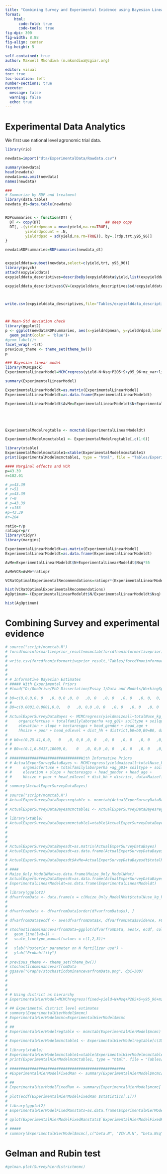 ```yaml
---
title: "Combining Survey and Experimental Evidence using Bayesian Linear Model"
format: 
    html:
      code-fold: true
      code-tools: true
fig-dpi: 300
fig-width: 8.88
fig-align: center
fig-height: 5

self-contained: true
author: Maxwell Mkondiwa (m.mkondiwa@cgiar.org)

editor: visual
toc: true
toc-location: left
number-sections: true
execute: 
  message: false
  warning: false
  echo: true
---
```


# Experimental Data Analytics

We first use national level agronomic trial data.

```r
library(rio)

newdata=import("dta/ExperimentalData/Rawdata.csv")

summary(newdata)
head(newdata)
newdata=na.omit(newdata)
names(newdata)

###
# Summarize by RDP and treatment
library(data.table)
newdata_dt=data.table(newdata)


RDPsummaries <- function(DT) {
  DT <- copy(DT)                             ## deep copy
  DT[, .(yieldrdpmean = mean(yield,na.rm=TRUE),
         yieldrdpcount = .N,
         yieldrdpsd = sd(yield,na.rm=TRUE)), by=.(rdp,trt,y95_96)]
}

newdataRDPsummaries=RDPsummaries(newdata_dt)


expyielddata=subset(newdata,select=c(yield,trt, y95_96))
library(psych)
attach(expyielddata)
expyielddata_descriptives=describeBy(expyielddata$yield,list(expyielddata$trt,expyielddata$y95_96),mat=TRUE,digits=2)

expyielddata_descriptives$CV=(expyielddata_descriptives$sd/expyielddata_descriptives$mean)*100



write.csv(expyielddata_descriptives,file="Tables/expyielddata_descriptives.csv")



## Mean-Std deviation check
library(ggplot2)
p <- ggplot(newdataRDPsummaries, aes(x=yieldrdpmean, y=yieldrdpsd,label =rdp))+
  geom_point(color = 'blue')+
#geom_label()+
facet_wrap( ~trt)  
previous_theme <- theme_set(theme_bw())
p

### Bayesian linear model
library(MCMCpack)
ExperimentalLinearModel=MCMCregress(yield~N+Nsq+P2O5+S+y95_96+mz_var+lite_txt+rdp,data=newdata)

summary(ExperimentalLinearModel)

ExperimentalLinearModeldt=as.matrix(ExperimentalLinearModel)
ExperimentalLinearModeldt=as.data.frame(ExperimentalLinearModeldt)

ExperimentalLinearModeldt$AvMe=ExperimentalLinearModeldt$N+ExperimentalLinearModeldt$Nsq*55





ExperimentalModelregtable <- mcmctab(ExperimentalLinearModeldt)

ExperimentalModelmcmctable1 <- ExperimentalModelregtable[,c(1:6)]

library(xtable)
ExperimentalModelmcmctable1=xtable(ExperimentalModelmcmctable1)
print(ExperimentalModelmcmctable1, type = "html", file = "Tables/ExperimentalModeltable1.doc")

#### Marginal effects and VCR
p=43.39
r=102.01

# p=43.39
# r=51
# p=43.39
# r=0
# p=43.39
# r=153
#p=43.39
#r=204

ratio=r/p
ratiopr=p/r
library(tidyr)
library(margins)

ExperimentalLinearModeldt=as.matrix(ExperimentalLinearModel)
ExperimentalLinearModeldt=as.data.frame(ExperimentalLinearModeldt)

AvMe=ExperimentalLinearModeldt$N+ExperimentalLinearModeldt$Nsq*55

AvMeVCR=AvMe*ratiopr

VCRatOptimalExperimentalRecommendations=ratiopr*(ExperimentalLinearModeldt$N+ExperimentalLinearModeldt$Nsq*xsoln)

hist(VCRatOptimalExperimentalRecommendations)
AgOptimum=-(ExperimentalLinearModeldt$N/ExperimentalLinearModeldt$Nsq)

hist(AgOptimum)
```

# Combining Survey and experimental evidence

```r
# source("script/mcmctab.R")
# forcdfnoninformartiveprior_result=mcmctab(forcdfnoninformartiveprior)
# 
# write.csv(forcdfnoninformartiveprior_result,"Tables/forcdfnoninformartiveprior_result.csv")
# 
# 
# 
# # Informative Bayesian Estimates
# ##### With Experimental Priors
# #load("D:/OneDrive/PhD Dissertation/Essay 1/Data and Models/WorkingSpace17thMarch.RData")
# 
# b0=c(0,0,0,0,	0	,0,	0,0	,0,	0	,0,	0	,0,	0	,0,	0	,0,	0,	0,	0,	0,	0,	0,	0,	0,	0,	0,	0,	0,	0,	0,	0,	0,	0,	0,	0,	0,	0,	0,	0,	0,	0,	0,	0,	0,	0,	0,	0,	0,	0,	0,	0,	0)
# # 
# B0=c(0.0001,0.0001,0,0,	0	,0,	0,0	,0,	0	,0,	0	,0,	0	,0,	0	,0,	0,	0,	0,	0,	0,	0,	0,	0,	0,	0,	0,	0,	0,	0,	0,	0,	0,	0,	0,	0,	0,	0,	0,	0,	0,	0,	0,	0,	0,	0,	0,	0,	0,	0,	0,	0 )
# 
# ActualExperSurveyDataBayes <- MCMCregress(yieldmaizeall~totalNuse_kg_ha + totalNuse_kg_hasq +
#     organicfertuse + totalfamilylaborperha +ag_g01+ soiltype + soilquality + rainfall + 
#     elevation + slope + hectaresgps + head_gender + head_age + 
#     hhsize + poor + head_edlevel + dist_hh + district,b0=b0,B0=B0, data=Maizefivelegumesdatanfinalwithsystem,verbose=TRUE)
# 
# # b0=c(0,25.41,0,0,	0	,0,	0,0	,0,	0	,0,	0	,0,	0	,0,	0	,0,	0,	0,	0,	0,	0,	0,	0,	0,	0,	0,	0,	0,	0,	0,	0,	0,	0,	0,	0,	0,	0,	0,	0,	0,	0,	0,	0,	0,	0,	0,	0,	0,	0,	0,	0,	0)
# # 
# # B0=c(0.1,0.8417,10000,0,	0	,0,	0,0	,0,	0	,0,	0	,0,	0	,0,	0	,0,	0,	0,	0,	0,	0,	0,	0,	0,	0,	0,	0,	0,	0,	0,	0,	0,	0,	0,	0,	0,	0,	0,	0,	0,	0,	0,	0,	0,	0,	0,	0,	0,	0,	0,	0,	0 )
# 
# ################################With Informative Priors
# # ActualExperSurveyDataBayes <- MCMCregress(yieldmaizeall~totalNuse_kg_ha + totalNuse_kg_hasq +
# #     organicfertuse + totalfamilylaborperha +ag_g01+ soiltype + soilquality + rainfall + 
# #     elevation + slope + hectaresgps + head_gender + head_age + 
# #     hhsize + poor + head_edlevel + dist_hh + district, data=Maizefivelegumesdatanfinalwithsystem,  marginal.likelihood="Chib95",b0=b0,B0=B0,verbose=TRUE)
# 
# summary(ActualExperSurveyDataBayes)
# 
# source("script/mcmctab.R")
# ActualExperSurveyDataBayesregtable <- mcmctab(ActualExperSurveyDataBayes)
# 
# ActualExperSurveyDataBayesmcmctable1 <- ActualExperSurveyDataBayesregtable[,c(1:6)]
# 
# library(xtable)
# ActualExperSurveyDataBayesmcmctable1=xtable(ActualExperSurveyDataBayesmcmctable1)
# 
# 
# 
# 
# ActualExperSurveyDataBayesdt=as.matrix(ActualExperSurveyDataBayes)
# ActualExperSurveyDataBayesdt=as.data.frame(ActualExperSurveyDataBayesdt)
# 
# ActualExperSurveyDataBayesdt$AvMe=ActualExperSurveyDataBayesdt$totalNuse_kg_ha+ActualExperSurveyDataBayesdt$totalNuse_kg_hasq*55
# 
# ####
# Maize_Only_ModelNMat=as.data.frame(Maize_Only_ModelNMat)
# ActualExperSurveyDataBayesdt=as.data.frame(ActualExperSurveyDataBayesdt)
# ExperimentalLinearModeldt=as.data.frame(ExperimentalLinearModeldt)
# 
# library(ggplot2)
# dfvarfromData <- data.frame(x = c(Maize_Only_ModelNMat$totalNuse_kg_ha,ActualExperSurveyDataBayesdt$totalNuse_kg_ha,ExperimentalLinearModeldt$N),Evidence = factor(rep(c("1.Survey","2.Bayes","3.Experiment"), c(10000,10000,10000))))
# 
# 
# dfvarfromData <- dfvarfromData[order(dfvarfromData$x), ]
# 
# dfvarfromData$ecdf <- ave(dfvarfromData$x, dfvarfromData$Evidence, FUN=function(x) seq_along(x)/length(x))
# 
# stochasticdominancevarfromData=ggplot(dfvarfromData, aes(x, ecdf, colour = Evidence,linetype=Evidence)) + 
#   geom_line(lwd=1) + 
#   scale_linetype_manual(values = c(1,2,3))+
#   
#   xlab("Posterior parameter on N fertilizer use") +
#   ylab("Probability") 
# 
# previous_theme <- theme_set(theme_bw())
# stochasticdominancevarfromData
# ggsave("Graphs/stochasticdominancevarfromData.png", dpi=300)
# 
# 
# 
# 
# # Using district as hierarchy
# ExperimentalHierModel=MCMChregress(fixed=yield~N+Nsq+P2O5+S+y95_96+mz_var+lite_txt,random=~N+Nsq+P2O5+S+y95_96+mz_var+lite_txt,data=newdata, verbose=1,group = "District",R=diag(9),r=9,nu=0.001,delta=0.001)
# 
# ## Experimental district level estimates
# summary(ExperimentalHierModel$mcmc)
# ExperimentalHierModelmcmc=ExperimentalHierModel$mcmc
# 
# ##
# ExperimentalHierModelregtable <- mcmctab(ExperimentalHierModel$mcmc)
# 
# ExperimentalHierModelmcmctable1 <- ExperimentalHierModelregtable[c(35:59),]
# 
# library(xtable)
# ExperimentalHierModelmcmctable1=xtable(ExperimentalHierModelmcmctable1)
# print(ExperimentalHierModelmcmctable1, type = "html", file = "Tables/ExperimentalHierModeltable1.doc")
# 
# ####################################################
# #ExperimentalHierModelFixedRan <- summary(ExperimentalHierModel$mcmc[ , grepl("b.N.", colnames(ExperimentalHierModel$mcmc))] + ExperimentalHierModel$mcmc[ , "beta.N"])
# 
# ##
# ExperimentalHierModelFixedRan <- summary(ExperimentalHierModel$mcmc[ , grepl("b.N", colnames(ExperimentalHierModel$mcmc))])
#                                          
# plot(ecdf(ExperimentalHierModelFixedRan $statistics[,1]))
# 
# library(ggplot2)
# ExperimentalHierModelFixedRanstats=as.data.frame(ExperimentalHierModelFixedRan$statistics[,1])
# 
# qplot(ExperimentalHierModelFixedRanstats$`ExperimentalHierModelFixedRan$statistics[, 1]`, data =ExperimentalHierModelFixedRanstats, geom = "density")
# 
# #####
# summary(ExperimentalHierModel$mcmc[,c("beta.N", "VCV.N.N", "beta.Nsq","VCV.Nsq.Nsq")])
```

# Gelman and Rubin test

```r
#gelman.plot(Surveyhierdistrictmcmc)
```
